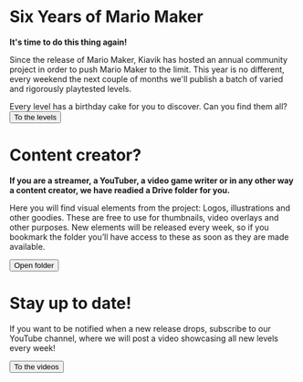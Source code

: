 
# Six Years of Mario Maker

<Card illustration="cake_mario">

**It's time to do this thing again!**

Since the release of Mario Maker, Kiavik has hosted an annual community project in order to push Mario Maker to the limit. This year is no different, every weekend the next couple of months we'll publish a batch of varied and rigorously playtested levels.

Every level has a birthday cake for you to discover. Can you find them all?
<Button primary="true" icon="arrow-right" to="/levels" id="to-levels">To the levels</Button>

</Card>


# Content creator?

<Card>

**If you are a streamer, a YouTuber, a video game writer or in any other way a content creator, we have readied a Drive folder for you.**

Here you will find visual elements from the project: Logos, illustrations and other goodies. These are free to use for thumbnails, video overlays and other purposes. New elements will be released every week, so if you bookmark the folder you’ll have access to these as soon as they are made available.

<Button icon="folder" to="https://drive.google.com/drive/folders/1XyDe_a-6EtSVUvS4Clk0V5oK5PXg6q8i?usp=sharing">Open folder</Button>

</Card>


# Stay up to date!

<Card>

If you want to be notified when a new release drops, subscribe to our YouTube channel, where we will post a video showcasing all new levels every week!

<Button icon="play-button" to="https://www.youtube.com/channel/UClayAs7TxVjMbzBLxBbqyoQ">To the videos</Button>

</Card>